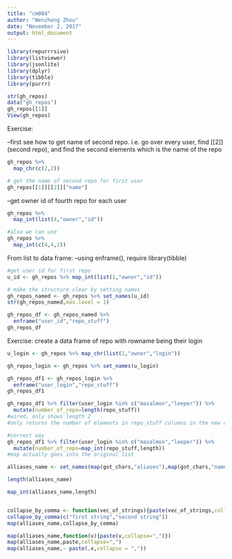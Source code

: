 ```yaml
---
title: "cm004"
author: "Wenzheng Zhou"
date: "November 2, 2017"
output: html_document
---
```


```r
library(repurrrsive)
library(listviewer)
library(jsonlite)
library(dplyr)
library(tibble)
library(purrr)
```


```r
str(gh_repos)
data("gh_repos")
gh_repos[[1]]
View(gh_repos)
```


Exercise: 

--first see how to get name of second repo. i.e. go over every user, find [[2]] (second repo), and find the second elements which is the name of the repo
```r
gh_repos %>% 
  map_chr(c(2,2))

# get the name of second repo for first user
gh_repos[[1]][[2]]["name"]
```

--get owner id of fourth repo for each user
```r
gh_repos %>% 
  map_int(list(4,"owner","id"))

#also we can use 
gh_repos %>% 
  map_int(c(4,4,2))
```


From list to data frame:
--using enframe(), require library(tibble)

```r
#get user id for first repo
u_id <- gh_repos %>% map_int(list(1,"owner","id"))

# make the structure clear by setting names
gh_repos_named <- gh_repos %>% set_names(u_id)
str(gh_repos_named,max.level = 1)

gh_repos_df <- gh_repos_named %>% 
  enframe("user_id","repo_stuff")
gh_repos_df
```

Exercise: create a data frame of repo with rowname being their login

```r
u_login <- gh_repos %>% map_chr(list(1,"owner","login"))

gh_repos_login <- gh_repos %>% set_names(u_login)

gh_repos_df1 <- gh_repos_login %>% 
  enframe("user_login","repo_stuff")
gh_repos_df1
```


```r
gh_repos_df1 %>% filter(user_login %in% c("masalmon","leeper")) %>% 
  mutate(number_of_repo=length(repo_stuff)) 
#wired, only shows length 2
#only returns the number of elements in repo_stuff columns in the new df

#correct way
gh_repos_df1 %>% filter(user_login %in% c("masalmon","leeper")) %>% 
  mutate(number_of_repo=map_int(repo_stuff,length))
#map actually goes into the original list
```


```r
alliases_name <- set_names(map(got_chars,"aliases"),map(got_chars,"name"))

length(alliases_name)

map_int(alliases_name,length)


collapse_by_comma <- function(vec_of_strings){paste(vec_of_strings,collapse = ",")}
collapse_by_comma(c("first string","second string"))
map(alliases_name,collapse_by_comma)

map(alliases_name,function(v){paste(v,collapse=",")})
map(alliases_name,paste,collapse=",")
map(alliases_name,~ paste(.x,collapse = ","))
```

